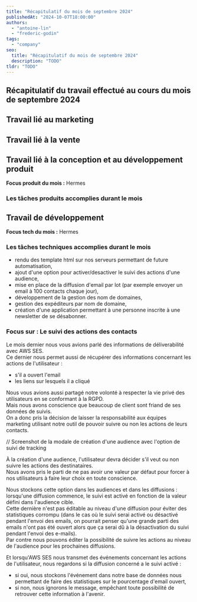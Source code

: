 ```yaml
---
title: "Récapitulatif du mois de septembre 2024"
publishedAt: "2024-10-07T18:00:00"
authors:
  - "antoine-lin"
  - "frederic-godin"
tags:
  - "company"
seo:
  title: "Récapitulatif du mois de septembre 2024"
  description: "TODO"
tldr: "TODO"
---
```


## Récapitulatif du travail effectué au cours du mois de septembre 2024

## Travail lié au marketing

## Travail lié à la vente

## Travail lié à la conception et au développement produit

**Focus produit du mois :** Hermes

### Les tâches produits accomplies durant le mois

## Travail de développement

**Focus tech du mois :** Hermes

### Les tâches techniques accomplies durant le mois

- rendu des template html sur nos serveurs permettant de future automatisation,
- ajout d'une option pour activer/desactiver le suivi des actions d'une audience,
- mise en place de la diffusion d'email par lot (par exemple envoyer un email à 100 contacts chaque jour),
- développement de la gestion des nom de domaines,
- gestion des expéditeurs par nom de domaine,
- création d'une application permettant à une personne inscrite à une newsletter de se désabonner.

### Focus sur : Le suivi des actions des contacts

Le mois dernier nous vous avions parlé des informations de déliverabilité avec AWS SES.  
Ce dernier nous permet aussi de récupérer des informations concernant les actions de l'utilisateur :
- s'il a ouvert l'email
- les liens sur lesquels il a cliqué

Nous vous avions aussi partagé notre volonté à respecter la vie privé des utilisateurs en se conformant à la RGPD.  
Mais nous avons conscience que beaucoup de client sont friand de ses données de suivis.  
On a donc pris la décision de laisser la responsabilité aux équipes marketing utilisant notre outil de pouvoir suivre ou non les actions de leurs contacts.  

// Screenshot de la modale de création d'une audience avec l'option de suivi de tracking

À la création d'une audience, l'utilisateur devra décider s'il veut ou non suivre les actions des destinataires.  
Nous avons pris le parti de ne pas avoir une valeur par défaut pour forcer à nos utilisateurs à faire leur choix en toute conscience.  

Nous stockons cette option dans les audiences et dans les diffusions : lorsqu'une diffusion commence, le suivi est activé en fonction de la valeur défini dans l'audience cible.  
Cette dernière n'est pas éditable au niveau d'une diffusion pour éviter des statistiques corrompu (dans le cas où le suivi serai activé ou désactivé pendant l'envoi des emails, on pourrait penser qu'une grande parti des emails n'ont pas été ouvert alors que ça serai dû à la désactivation du suivi pendant l'envoi des e-mails).  
Par contre nous pouvons éditer la possibilité de suivre les actions au niveau de l'audience pour les prochaines diffusions.

Et lorsqu'AWS SES nous transmet des événements concernant les actions de l'utilisateur, nous regardons si la diffusion concerné a le suivi activé :
- si oui, nous stockons l'événement dans notre base de données nous permettant de faire des statistiques sur le pourcentage d'email ouvert,
- si non, nous ignorons le message, empêchant toute possibilité de retrouver cette information à l'avenir.
